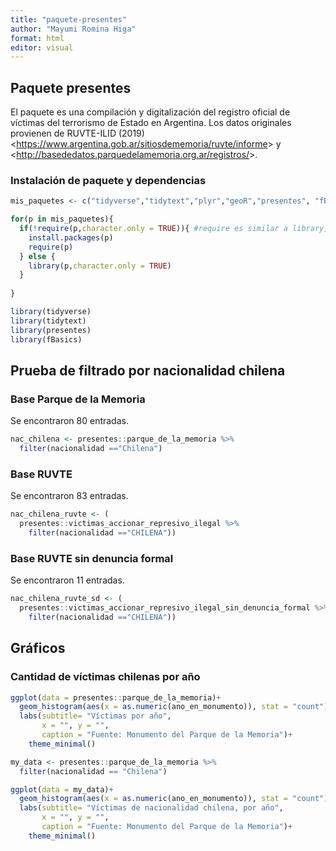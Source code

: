 ```yaml
---
title: "paquete-presentes"
author: "Mayumi Romina Higa"
format: html
editor: visual
---
```


## Paquete presentes

El paquete es una compilación y digitalización del registro oficial de víctimas del terrorismo de Estado en Argentina. Los datos originales provienen de RUVTE-ILID (2019) \<<https://www.argentina.gob.ar/sitiosdememoria/ruvte/informe>\> y \<<http://basededatos.parquedelamemoria.org.ar/registros/>\>.

### Instalación de paquete y dependencias

```r
mis_paquetes <- c("tidyverse","tidytext","plyr","geoR","presentes", "fBasics")

for(p in mis_paquetes){
  if(!require(p,character.only = TRUE)){ #require es similar a library, pero devuelve TRUE/FALSE
    install.packages(p)
    require(p)
  } else {
    library(p,character.only = TRUE)
  }
  
}
```

```r
library(tidyverse)
library(tidytext)
library(presentes)
library(fBasics)
```

## Prueba de filtrado por nacionalidad chilena

### Base Parque de la Memoria

Se encontraron 80 entradas.

```r
nac_chilena <- presentes::parque_de_la_memoria %>%
  filter(nacionalidad =="Chilena")
```

### Base RUVTE

Se encontraron 83 entradas.

```r
nac_chilena_ruvte <- (
  presentes::victimas_accionar_represivo_ilegal %>%
    filter(nacionalidad =="CHILENA"))
```

### Base RUVTE sin denuncia formal

Se encontraron 11 entradas.

```r
nac_chilena_ruvte_sd <- (
  presentes::victimas_accionar_represivo_ilegal_sin_denuncia_formal %>%
    filter(nacionalidad =="CHILENA"))
```

## Gráficos

### Cantidad de víctimas chilenas por año

```r
ggplot(data = presentes::parque_de_la_memoria)+
  geom_histogram(aes(x = as.numeric(ano_en_monumento)), stat = "count")+
  labs(subtitle= "Víctimas por año",
       x = "", y = "",
       caption = "Fuente: Monumento del Parque de la Memoria")+
    theme_minimal()
```

```r

my_data <- presentes::parque_de_la_memoria %>% 
  filter(nacionalidad == "Chilena")

ggplot(data = my_data)+
  geom_histogram(aes(x = as.numeric(ano_en_monumento)), stat = "count")+
  labs(subtitle= "Víctimas de nacionalidad chilena, por año",
       x = "", y = "",
       caption = "Fuente: Monumento del Parque de la Memoria")+
    theme_minimal()



```
